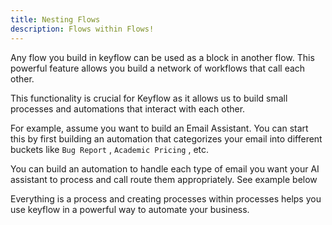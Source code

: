 ```yaml
---
title: Nesting Flows
description: Flows within Flows!
---
```


Any flow you build in keyflow can be used as a block in another flow. This powerful feature allows you build a network of workflows that call each other.

This functionality is crucial for Keyflow as it allows us to build small processes and automations that interact with each other.

For example, assume you want to build an Email Assistant. You can start this by first building an automation that categorizes your email into different buckets like `Bug Report` , `Academic Pricing` , etc.

You can build an automation to handle each type of email you want your AI assistant to process and call route them appropriately. See example below

Everything is a process and creating processes within processes helps you use keyflow in a powerful way to automate your business.
